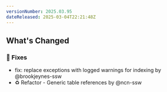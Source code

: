 ```yaml
---
versionNumber: 2025.03.95
dateReleased: 2025-03-04T22:21:48Z
---
```


## What's Changed
### 🔧 Fixes
* fix: replace exceptions with logged warnings for indexing by @brookjeynes-ssw
* ♻️ Refactor - Generic table references by @ncn-ssw

